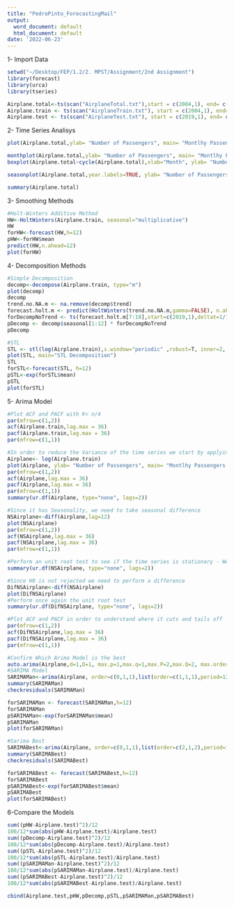 ```yaml
---
title: "PedroPinto_ForecastingMail"
output:
  word_document: default
  html_document: default
date: '2022-06-23'
---
```


1- Import Data 
```r
setwd("~/Desktop/FEP/1.2/2. MPST/Assignment/2nd Assignment")
library(forecast)
library(urca)
library(tseries)

Airplane.total<-ts(scan("AirplaneTotal.txt"),start = c(2004,1), end= c(2019,12),deltat=1/12)
Airplane.train <- ts(scan("AirplaneTrain.txt"), start = c(2004,1), end= c(2018,12),deltat=1/12)
Airplane.test <- ts(scan("AirplaneTest.txt"), start = c(2019,1), end= c(2019,12),deltat=1/12)


```

2- Time Series Analisys
```r
plot(Airplane.total,ylab= "Number of Passengers", main= "Montlhy Passengers Boarding Airplanes in Portugal")

monthplot(Airplane.total,ylab= "Number of Passengers", main= "Montlhy Passengers Boarding Airplanes in Portugal")
boxplot(Airplane.total~cycle(Airplane.total),xlab="Month", ylab= "Number of Passengers", main= "Montlhy Passengers Boarding Airplanes in Portugal")

seasonplot(Airplane.total,year.labels=TRUE, ylab= "Number of Passengers", main= "Seasonal Passengers Boarding Airplanes in Portugal", xlab = NULL)

summary(Airplane.total)
```

3- Smoothing Methods
```r
#Holt-Winters Additive Method
HW<-HoltWinters(Airplane.train, seasonal="multiplicative")
HW
forHW<-forecast(HW,h=12)
pHW<-forHW$mean
predict(HW,n.ahead=12)
plot(forHW)
```


4- Decomposition Methods
```r
#Simple Decomposition
decomp<-decompose(Airplane.train, type="m")
plot(decomp)
decomp
trend.no.NA.m <- na.remove(decomp$trend)
forecast.holt.m <- predict(HoltWinters(trend.no.NA.m,gamma=FALSE), n.ahead=18)
forDecompNoTrend <- ts(forecast.holt.m[7:18],start=c(2019,1),deltat=1/12)
pDecomp <- decomp$seasonal[1:12] * forDecompNoTrend
pDecomp

#STL
STL <- stl(log(Airplane.train),s.window="periodic" ,robust=T, inner=2, outer=20)
plot(STL, main="STL Decomposition")
STL
forSTL<-forecast(STL, h=12)
pSTL<-exp(forSTL$mean)
pSTL
plot(forSTL)
```


5- Arima Model
```r
#Plot ACF and PACF with K< n/4
par(mfrow=c(1,2))
acf(Airplane.train,lag.max = 36)
pacf(Airplane.train,lag.max = 36)
par(mfrow=c(1,1))

#In order to reduce the Variance of the time series we start by applying the log
Airplane<- log(Airplane.train)
plot(Airplane, ylab= "Number of Passengers", main= "Montlhy Passengers Boarding Airplanes in Portugal")
par(mfrow=c(1,2))
acf(Airplane,lag.max = 36)
pacf(Airplane,lag.max = 36)
par(mfrow=c(1,1))
summary(ur.df(Airplane, type="none", lags=2))

#Since it has Seasonality, we need to take seasonal difference
NSAirplane<-diff(Airplane,lag=12)
plot(NSAirplane)
par(mfrow=c(1,2))
acf(NSAirplane,lag.max = 36)
pacf(NSAirplane,lag.max = 36)
par(mfrow=c(1,1))

#Perform an unit root test to see if the time series is stationary - We have Selected the ADF test
summary(ur.df(NSAirplane, type="none", lags=2))

#Since H0 is not rejected we need to perform a difference
DifNSAirplane<-diff(NSAirplane)
plot(DifNSAirplane)
#Perform once again the unit root test
summary(ur.df(DifNSAirplane, type="none", lags=2))

#Plot ACF and PACF in order to understand where it cuts and tails off
par(mfrow=c(1,2))
acf(DifNSAirplane,lag.max = 36)
pacf(DifNSAirplane,lag.max = 36)
par(mfrow=c(1,1))

#Confirm Which Arima Model is the best
auto.arima(Airplane,d=1,D=1, max.p=1,max.q=1,max.P=2,max.Q=2, max.order=6,ic="aic",trace=T)
#SARIMA Model
SARIMAMan<-arima(Airplane, order=c(0,1,1),list(order=c(1,1,1),period=12))
summary(SARIMAMan)
checkresiduals(SARIMAMan)

forSARIMAMan <- forecast(SARIMAMan,h=12)
forSARIMAMan
pSARIMAMan<-exp(forSARIMAMan$mean)
pSARIMAMan
plot(forSARIMAMan)

#Sarima Best
SARIMABest<-arima(Airplane, order=c(0,1,1),list(order=c(2,1,2),period=12))
summary(SARIMABest)
checkresiduals(SARIMABest)

forSARIMABest <- forecast(SARIMABest,h=12)
forSARIMABest
pSARIMABest<-exp(forSARIMABest$mean)
pSARIMABest
plot(forSARIMABest)

```

6-Compare the Models
```r
sum((pHW-Airplane.test)^2)/12
100/12*sum(abs(pHW-Airplane.test)/Airplane.test)
sum((pDecomp-Airplane.test)^2)/12
100/12*sum(abs(pDecomp-Airplane.test)/Airplane.test)
sum((pSTL-Airplane.test)^2)/12
100/12*sum(abs(pSTL-Airplane.test)/Airplane.test)
sum((pSARIMAMan-Airplane.test)^2)/12
100/12*sum(abs(pSARIMAMan-Airplane.test)/Airplane.test)
sum((pSARIMABest-Airplane.test)^2)/12
100/12*sum(abs(pSARIMABest-Airplane.test)/Airplane.test)

cbind(Airplane.test,pHW,pDecomp,pSTL,pSARIMAMan,pSARIMABest)
```

